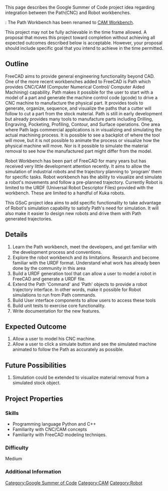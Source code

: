 This page describes the Google Summer of Code project idea regarding integration between the Path(CNC) and Robot workbenches.

{{Version|1.0}}: The Path Workbench has been renamed to [[CAM_Workbench|CAM Workbench]].

This project may not be fully achievable in the time frame allowed.  A proposal that moves this project toward completion without achieving all expected outcomes described below is acceptable.  However, your proposal should include specific goal that you intend to achieve in the time permitted.   

==Outline==
FreeCAD aims to provide general engineering functionality beyond CAD. One of the more recent workbenches added to FreeCAD is Path which provides CNC/CAM (Computer Numerical Control/ Computer Aided Machining) capability.  Path makes it possible for the user to start with a model of a part and generate the machine control code (gcode) to drive a CNC machine to manufacture the physical part.  It provides tools to generate, organize, sequence, and visualize the paths that a cutter will follow to cut a part from the stock material.   Path is still in early development but already provides many tools to manufacture parts including Drilling, Engraving, Pocketing, Profiling, Contour, and Surface operations.  One area where Path lags commercial applications is in visualizing and simulating the actual machining process.  It is possible to see a backplot of where the tool will move, but it is not possible to animate the process or visualize how the physical machine will move.  Nor is it possible to simulate the material removal to see how the manufactured part might differ from the model.  

Robot Workbench has been part of FreeCAD for many years but has received very little development attention recently.  It aims to allow the simulation of industrial robots and the trajectory planning to 'program' them for specific tasks.  Robot workbench has the ability to visualize and simulate a robot's movements and follow a pre-planned trajectory.   Currently Robot is limited to the URDF (Universal Robot Descriptor Files) provided with the workbench.  These are limited to a handful of Kuka robots.  

This GSoC project idea aims to add specific functionality to take advantage of Robot's simulation capability to satisfy Path's need for simulation.  It will also make it easier to design new robots and drive them with Path generated trajectories.

==Details==
#Learn the Path workbench, meet the developers, and get familiar with the development process and conventions.
#Explore the robot workbench and its limitations.  Research and become familiar with the URDF format.  Understand what work has already been done by the community in this area
#Build a URDF generation tool that can allow a user to model a robot in FreeCAD and generate a URDF file.
#Extend the Path 'Command' and 'Path' objects to provide a robot trajectory interface.  In other words, make it possible for Robot simulations to run from Path commands.
#Build User interface components to allow users to access these tools
#Build unit tests to exercise core functionality.
#Write documentation for the new features.

==Expected Outcome==
# Allow a user to model his CNC machine.
# Allow a user to click a simulate button and see the simulated machine animated to follow the Path as accurately as possible.

==Future Possibilities==
#Simulation could be extended to visualize material removal from a simulated stock object.

==Project Properties==
===Skills===
*Programming language Python and C++
*Familiarity with CNC/CAM concepts
*Familiarity with FreeCAD modeling techniqes.

===Difficulty===
Medium

===Additional Information===


[[Category:Google Summer of Code]]
[[Category:CAM]]
[[Category:Robot]]
